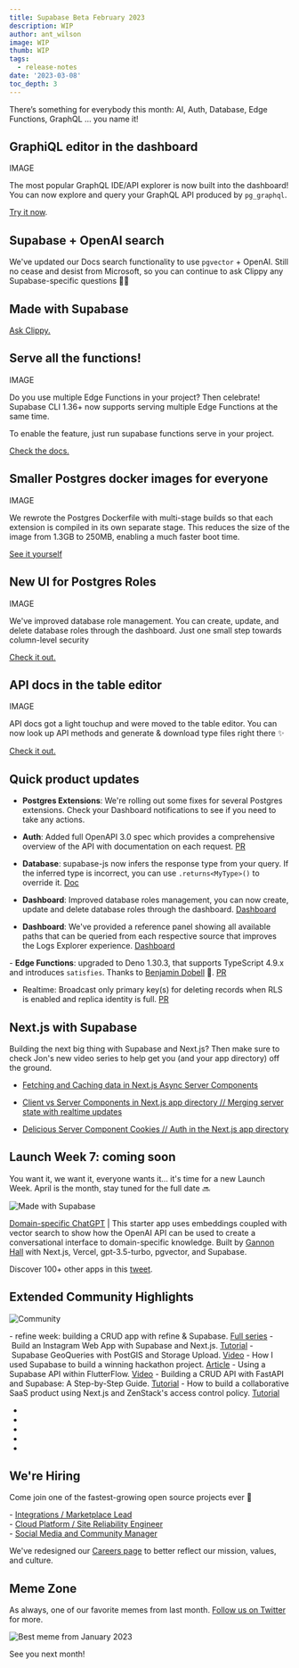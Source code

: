 ```yaml
---
title: Supabase Beta February 2023
description: WIP
author: ant_wilson
image: WIP
thumb: WIP
tags:
  - release-notes
date: '2023-03-08'
toc_depth: 3
---
```


There’s something for everybody this month: AI, Auth, Database, Edge Functions, GraphQL … you name it!

## GraphiQL editor in the dashboard

IMAGE

The most popular GraphQL IDE/API explorer is now built into the dashboard! You can now explore and query your GraphQL API produced by `pg_graphql`.

[Try it now](https://app.supabase.com/project/_/api/graphiql).

## Supabase + OpenAI search

We've updated our Docs search functionality to use `pgvector` + OpenAI. Still no cease and desist from Microsoft, so you can continue to ask Clippy any Supabase-specific questions 📎💚

## Made with Supabase

[Ask Clippy.](https://supabase.com/docs)




## Serve all the functions!
IMAGE

Do you use multiple Edge Functions in your project? Then celebrate! Supabase CLI 1.36+ now supports serving multiple Edge Functions at the same time.

To enable the feature, just run supabase functions serve in your project.

[Check the docs.](https://supabase.com/docs/reference/cli/supabase-functions-serve)

## Smaller Postgres docker images for everyone
IMAGE

We rewrote the Postgres Dockerfile with multi-stage builds so that each extension is compiled in its own separate stage. This reduces the size of the image from 1.3GB to 250MB, enabling a much faster boot time.

[See it yourself](https://hub.docker.com/r/supabase/postgres/tags)

## New UI for Postgres Roles
IMAGE

We've improved database role management. You can create, update, and delete database roles through the dashboard. Just one small step towards column-level security

[Check it out.](https://app.supabase.com/project/_/editor)

## API docs in the table editor
IMAGE

API docs got a light touchup and were moved to the table editor. You can now look up API methods and generate & download type files right there ✨

[Check it out.](https://app.supabase.com/project/_/editor)

## Quick product updates

- **Postgres Extensions**: We're rolling out some fixes for several Postgres extensions. Check your Dashboard notifications to see if you need to take any actions.

- **Auth**: Added full OpenAPI 3.0 spec which provides a comprehensive overview of the API with documentation on each request. [PR](https://github.com/supabase/gotrue/pull/918)

- **Database**: supabase-js now infers the response type from your query. If the inferred type is incorrect, you can use `.returns<MyType>()` to override it. [Doc](https://supabase.com/docs/reference/javascript/db-returns)

- **Dashboard**: Improved database roles management, you can now create, update and delete database roles through the dashboard. [Dashboard](https://app.supabase.com/project/_/database/roles)

- **Dashboard**: We've provided a reference panel showing all available paths that can be queried from each respective source that improves the Logs Explorer experience. [Dashboard](https://app.supabase.com/project/_/logs/explorer)

- **Edge Functions**: upgraded to Deno 1.30.3, that supports TypeScript 4.9.x and introduces `satisfies`. Thanks to [Benjamin Dobell](https://github.com/Benjamin-Dobell) 🙏. [PR](https://github.com/supabase/functions-relay/pull/30)

- Realtime: Broadcast only primary key(s) for deleting records when RLS is enabled and replica identity is full. [PR](https://github.com/supabase/realtime/pull/461)

## Next.js with Supabase

Building the next big thing with Supabase and Next.js? Then make sure to check Jon's new video series to help get you (and your app directory) off the ground.

- [Fetching and Caching data in Next.js Async Server Components](https://www.youtube.com/watch?v=GniRj1jIhFw)

- [Client vs Server Components in Next.js app directory // Merging server state with realtime updates](https://www.youtube.com/watch?v=YR-xP6PPXXA)

- [Delicious Server Component Cookies // Auth in the Next.js app directory](https://www.youtube.com/watch?v=Bh1TOpOcGJQ)

## Launch Week 7: coming soon

You want it, we want it, everyone wants it... it's time for a new Launch Week. April is the month, stay tuned for the full date 🔜

![Made with Supabase](/images/blog/2022-12-07-november-beta-update/madewithsupabase.jpg)

[Domain-specific ChatGPT](https://github.com/gannonh/gpt3.5-turbo-pgvector) | This starter app uses embeddings coupled with vector search to show how the OpenAI API can be used to create a conversational interface to domain-specific knowledge. Built by [Gannon Hall](https://github.com/gannonh) with Next.js, Vercel, gpt-3.5-turbo, pgvector, and Supabase.

Discover 100+ other apps in this [tweet](https://twitter.com/supabase/status/1628843899996209155).

## Extended Community Highlights

![Community](/images/blog/2022-june/community.jpg)

- refine week: building a CRUD app with refine & Supabase. [Full series](https://refine.dev/week-of-refine/)
- Build an Instagram Web App with Supabase and Next.js. [Tutorial](https://livecycle.io/blogs/nextjs-supabase-instagram/)
- Supabase GeoQueries with PostGIS and Storage Upload. [Video](https://www.youtube.com/watch?v=-_Wpr7rwU8I)
- How I used Supabase to build a winning hackathon project. [Article](https://blog.matt.lgbt/how-i-used-supabase-to-build-a-winning-hackathon-project)
- Using a Supabase API within FlutterFlow. [Video](https://www.youtube.com/watch?v=YzSXwlA3vWM)
- Building a CRUD API with FastAPI and Supabase: A Step-by-Step Guide. [Tutorial](https://blog.theinfosecguy.xyz/building-a-crud-api-with-fastapi-and-supabase-a-step-by-step-guide)
- How to build a collaborative SaaS product using Next.js and ZenStack's access control policy. [Tutorial](https://zenstack.dev/blog/saas-demo)


- 
-
-
-
-

## We're Hiring

Come join one of the fastest-growing open source projects ever 🤗

- [Integrations / Marketplace Lead](https://boards.greenhouse.io/supabase/jobs/4775849004) <br/>
- [Cloud Platform / Site Reliability Engineer](https://boards.greenhouse.io/supabase/jobs/4307459004) <br/>
- [Social Media and Community Manager](https://boards.greenhouse.io/supabase/jobs/4777008004)

We've redesigned our [Careers page](https://supabase.com/careers) to better reflect our mission, values, and culture.

## Meme Zone

As always, one of our favorite memes from last month. [Follow us on Twitter](https://twitter.com/supabase) for more.

![Best meme from January 2023](/images/blog/2023-02-08-january-beta-update/beta-update-january-meme.jpeg)

See you next month!
